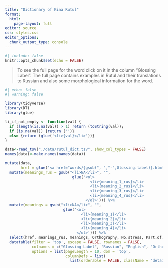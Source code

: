 ```yaml
---
title: "Dictionary of Kina Rutul"
format: 
  html:
    page-layout: full
editor: source
css: styles.css
editor_options: 
  chunk_output_type: console
---
```


```r
#| include: false
knitr::opts_chunk$set(echo = FALSE)
```

> To see the full page for the word click on it in the column “Glossing Label”.
> The full page contains examples in Rutul and their translations to Russian and also some morphological information for the word.

```r
#| echo: false
#| warning: false

library(tidyverse)
library(DT)
library(glue)

li_if_not_empty <- function(val) {
  if (length(is.na(val)) > 1) return (toString(val));
  if (is.na(val)) {return ('')}
  else {return (glue('<li>{val}</li>'))}
}

data<-read_tsv("./data/rutul_dict.tsv", show_col_types = FALSE)
names(data)<-make.names(names(data))

mutate(data, 
       href = glue('<a href="words/{gsub(", ","-",Glossing.label)}.html">{Glossing.label}</a>')) %>% 
  mutate(meanings_rus = gsub("<li>NA</li>", "", 
                              glue('<ol>
                                      <li>{meaning_1_rus}</li>
                                      <li>{meaning_2_rus}</li>
                                      <li>{meaning_3_rus}</li>
                                      <li>{meaning_4_rus}</li>
                                    </ol>'))) %>%
  mutate(meanings = gsub("<li>NA</li>", "", 
                          glue('<ol>
                                  <li>{meaning_1}</li>
                                  <li>{meaning_2}</li>
                                  <li>{meaning_3}</li>
                                  <li>{meaning_4}</li>
                                </ol>'))) %>%
  select(href, meanings_rus, meanings, Orthography, No.stress, Part.of.Speech) %>% 
  datatable(filter = 'top', escape = FALSE, rownames = FALSE,
            colnames = c("Glossing Label", "Russian", "English", "Orthography", "Lexical entry", "Part of Speech"),
            options = list(pageLength = 10, dom = 'top', 
                           columnDefs = list(
                             list(orderable = FALSE, className = 'details-control', targets = 0))))
```
